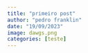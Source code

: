 ```yaml
---
title: "primeiro post"
author: "pedro franklin"
date: "19/09/2023"
image: dawgs.png
categories: [teste]
---
```

